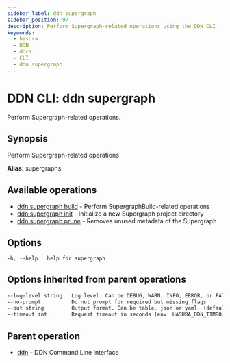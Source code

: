 ```yaml
---
sidebar_label: ddn supergraph
sidebar_position: 97
description: Perform Supergraph-related operations using the DDN CLI
keywords:
  - hasura
  - DDN
  - docs
  - CLI
  - ddn supergraph
---
```


# DDN CLI: ddn supergraph

Perform Supergraph-related operations.

## Synopsis

Perform Supergraph-related operations

**Alias:** supergraphs

## Available operations

- [ddn supergraph build](/reference/cli/commands/ddn_supergraph_build) - Perform SupergraphBuild-related operations
- [ddn supergraph init](/reference/cli/commands/ddn_supergraph_init) - Initialize a new Supergraph project directory
- [ddn supergraph prune](/reference/cli/commands/ddn_supergraph_prune) - Removes unused metadata of the Supergraph

## Options

```sass
-h, --help   help for supergraph
```

## Options inherited from parent operations

```sass
--log-level string   Log level. Can be DEBUG, WARN, INFO, ERROR, or FATAL. (default "INFO")
--no-prompt          Do not prompt for required but missing flags
--out string         Output format. Can be table, json or yaml. (default "table")
--timeout int        Request timeout in seconds [env: HASURA_DDN_TIMEOUT] (default 100)
```

## Parent operation

- [ddn](/reference/cli/commands/ddn) - DDN Command Line Interface
